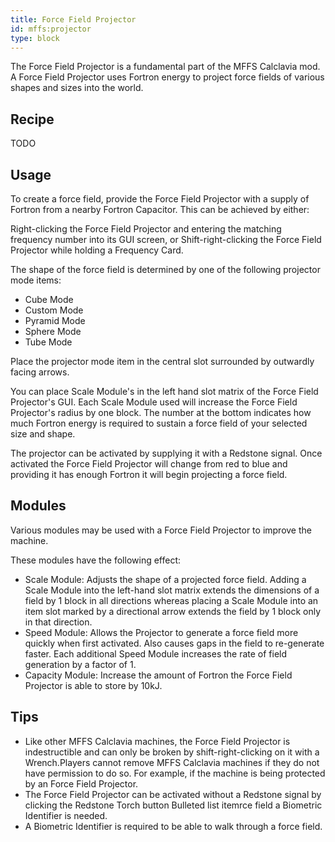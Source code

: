 ```yaml
---
title: Force Field Projector
id: mffs:projector
type: block
---
```


The Force Field Projector is a fundamental part of the MFFS Calclavia mod.
A Force Field Projector uses Fortron energy to project force fields of various shapes and sizes into the world.

## Recipe

TODO

## Usage

To create a force field, provide the Force Field Projector with a supply of Fortron from a nearby Fortron Capacitor.
This can be achieved by either:

Right-clicking the Force Field Projector and entering the matching frequency number into its GUI screen, or
Shift-right-clicking the Force Field Projector while holding a Frequency Card.

The shape of the force field is determined by one of the following projector mode items:

- Cube Mode
- Custom Mode
- Pyramid Mode
- Sphere Mode
- Tube Mode

Place the projector mode item in the central slot surrounded by outwardly facing arrows.

You can place Scale Module's in the left hand slot matrix of the Force Field Projector's GUI. Each Scale Module used
will increase the Force Field Projector's radius by one block. The number at the bottom indicates how much Fortron
energy is required to sustain a force field of your selected size and shape.

The projector can be activated by supplying it with a Redstone signal. Once activated the Force Field Projector will
change from red to blue and providing it has enough Fortron it will begin projecting a force field.

## Modules

Various modules may be used with a Force Field Projector to improve the machine.

These modules have the following effect:

- Scale Module: Adjusts the shape of a projected force field. Adding a Scale Module into the left-hand slot matrix
  extends
  the dimensions of a field by 1 block in all directions whereas placing a Scale Module into an item slot marked by a
  directional arrow extends the field by 1 block only in that direction.
- Speed Module: Allows the Projector to generate a force field more quickly when first activated. Also causes gaps in
  the
  field to re-generate faster. Each additional Speed Module increases the rate of field generation by a factor of 1.
- Capacity Module: Increase the amount of Fortron the Force Field Projector is able to store by 10kJ.

## Tips

- Like other MFFS Calclavia machines, the Force Field Projector is indestructible and can only be broken by
shift-right-clicking on it with a Wrench.Players cannot remove MFFS Calclavia machines if they do not have permission to
do so. For example, if the machine is being protected by an Force Field Projector.
- The Force Field Projector can be activated without a Redstone signal by clicking the Redstone Torch button Bulleted list
itemrce field a Biometric Identifier is needed.
- A Biometric Identifier is required to be able to walk through a force field.

